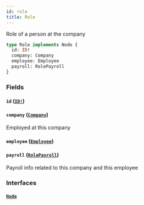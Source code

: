 ```yaml
---
id: role
title: Role
---
```


Role of a person at the company

```graphql
type Role implements Node {
  id: ID!
  company: Company
  employee: Employee
  payroll: RolePayroll
}
```

### Fields

#### `id` ([`ID!`](/docs/partners/truework/scalars/id))

#### `company` ([`Company`](/docs/partners/truework/objects/company))

Employed at this company

#### `employee` ([`Employee`](/docs/partners/truework/objects/employee))

#### `payroll` ([`RolePayroll`](/docs/partners/truework/objects/role-payroll))

Payroll info related to this company and this employee

### Interfaces

#### [`Node`](/docs/partners/truework/interfaces/node)
